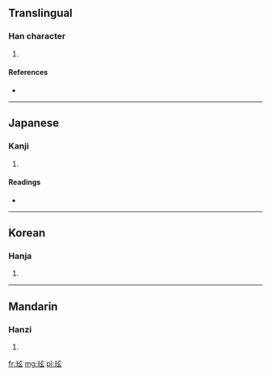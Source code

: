 ==Translingual==

===Han character===
{{Han char|rn=96|rad=玉|as=05|sn=9|four=1013<sub>2</sub>|canj=一土卜女戈 (MGYVI)}}

# {{defn|Han|sort=玉05}}

====References====
* {{Han ref|kx=0729.030|dkj=20898|dj=1140.270|hdz=21108.090|uh=73B9|ud=29625|bh=CFCB|bd=53195}}

----

==Japanese==

===Kanji===
{{ja-kanji|grade=|rs=玉05}}

# {{defn|lang=ja|sort=玉05}}

====Readings====
* {{ja-readings|on=[[けん]] (ken), [[げん]] (gen)|kun=[[いし]] (ishi)}}

----

==Korean==

===Hanja===
{{ko-hanja|hangeul=형|eumhun=|rv=hyeong|mr=hyŏng|y=hyeng}}

# {{defn|lang=ko|sort=玉05}}

----

==Mandarin==

===Hanzi===
{{cmn-hanzi|pin=[[xuán]] ([[xuan2]])|wg=hsüan<sup>2</sup>}}

# {{defn|lang=cmn|sort=玉05}}

[[fr:玹]]
[[mg:玹]]
[[pl:玹]]